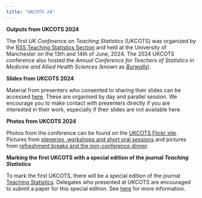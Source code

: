 ```yaml
---
title: "UKCOTS 24"
---
```


**Outputs from UKCOTS 2024**

The first *UK Conference on Teaching Statistics* (UKCOTS) was organized by the [RSS Teaching Statistics Section](https://rss.org.uk/membership/rss-groups-and-committees/sections/teaching-statistics/) and held at the University of Manchester on the 13th and 14th of June, 2024. The 2024 UKCOTS conference also hosted the *Annual Conference for Teachers of Statistics in Medicine and Allied Health Sciences* (known as [*Burwalls*](https://sites.google.com/view/burwalls/home)).

**Slides from UKCOTS 2024**

Material from presenters who consented to sharing their slides can be accessed [here](https://github.com/rssteachingstats/UKCOTS-2024-Presentations). These are organised by day and parallel session. We encourage you to make contact with presenters directly if you are interested in their work, especially if their slides are not available here.

**Photos from UKCOTS 2024**

Photos from the conference can be found on the [UKCOTS Flickr site](https://www.flickr.com/photos/200955403@N03/albums/with/72177720318468484). Pictures from [pleneries, workshops and short oral sessions](https://www.flickr.com/photos/200955403@N03/albums/72177720318468484) and pictures from [refreshment breaks and the non-conference dinner](https://www.flickr.com/photos/200955403@N03/albums/72177720318448170/).

**Marking the first UKCOTS with a special edition of the journal *Teaching Statistics***

To mark the first UKCOTS, there will be a special edition of the journal [Teaching Statistics](https://onlinelibrary.wiley.com/journal/14679639). Delegates who presented at UKCOTS are encouraged to submit a paper for this special edition. See [here](special_edition.html) for more information.
